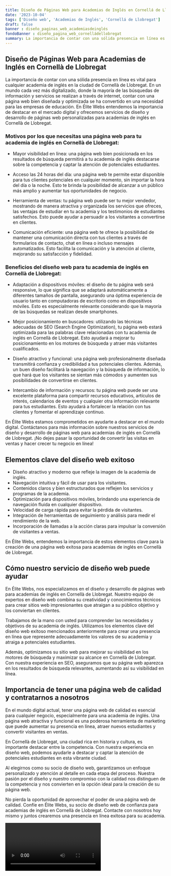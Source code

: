 ```yaml
---
title: Diseño de Páginas Web para Academias de Inglés en Cornellá de Llobregat
date: '2023-10-04'
tags: ['Diseño web', 'Academias de Inglés', 'Cornellá de Llobregat']
draft: false
banner : diseño_paginas_web_academiasdeinglés
fondoBanner : diseño_pagina_web_cornelládellobregat
summary: La importancia de contar con una sólida presencia en línea es vital para cualquier academia de inglés en la ciudad de Cornellà de Llobregat. En un mundo cada vez más digitalizado, donde la mayoría de las búsquedas de información y servicios se realizan a través de internet, contar con una página web bien diseñada y optimizada se ha convertido en una necesidad para las empresas de educación. En Élite Webs entendemos la importancia de destacar en el mercado digital y ofrecemos servicios de diseño y desarrollo de páginas web personalizadas para academias de inglés en Cornellà de Llobregat.
---
```


## Diseño de Páginas Web para Academias de Inglés en Cornellà de Llobregat

La importancia de contar con una sólida presencia en línea es vital para cualquier academia de inglés en la ciudad de Cornellà de Llobregat. En un mundo cada vez más digitalizado, donde la mayoría de las búsquedas de información y servicios se realizan a través de internet, contar con una página web bien diseñada y optimizada se ha convertido en una necesidad para las empresas de educación. En Élite Webs entendemos la importancia de destacar en el mercado digital y ofrecemos servicios de diseño y desarrollo de páginas web personalizadas para academias de inglés en Cornellà de Llobregat.

### Motivos por los que necesitas una página web para tu academia de inglés en Cornellà de Llobregat:

- Mayor visibilidad en línea: una página web bien posicionada en los resultados de búsqueda permitirá a tu academia de inglés destacarse sobre la competencia y captar la atención de potenciales estudiantes.

- Acceso las 24 horas del día: una página web te permite estar disponible para tus clientes potenciales en cualquier momento, sin importar la hora del día o la noche. Esto te brinda la posibilidad de alcanzar a un público más amplio y aumentar tus oportunidades de negocio.

- Herramienta de ventas: tu página web puede ser tu mejor vendedor, mostrando de manera atractiva y organizada los servicios que ofreces, las ventajas de estudiar en tu academia y los testimonios de estudiantes satisfechos. Esto puede ayudar a persuadir a los visitantes a convertirse en clientes.

- Comunicación eficiente: una página web te ofrece la posibilidad de mantener una comunicación directa con tus clientes a través de formularios de contacto, chat en línea o incluso mensajes automatizados. Esto facilita la comunicación y la atención al cliente, mejorando su satisfacción y fidelidad.

### Beneficios del diseño web para tu academia de inglés en Cornellà de Llobregat:

- Adaptación a dispositivos móviles: el diseño de tu página web será responsive, lo que significa que se adaptará automáticamente a diferentes tamaños de pantalla, asegurando una óptima experiencia de usuario tanto en computadoras de escritorio como en dispositivos móviles. Esto es especialmente relevante considerando que la mayoría de las búsquedas se realizan desde smartphones.

- Mejor posicionamiento en buscadores: utilizando las técnicas adecuadas de SEO (Search Engine Optimization), tu página web estará optimizada para las palabras clave relacionadas con tu academia de inglés en Cornellà de Llobregat. Esto ayudará a mejorar tu posicionamiento en los motores de búsqueda y atraer más visitantes cualificados.

- Diseño atractivo y funcional: una página web profesionalmente diseñada transmitirá confianza y credibilidad a tus potenciales clientes. Además, un buen diseño facilitará la navegación y la búsqueda de información, lo que hará que los visitantes se sientan más cómodos y aumenten sus posibilidades de convertirse en clientes.

- Intercambio de información y recursos: tu página web puede ser una excelente plataforma para compartir recursos educativos, artículos de interés, calendarios de eventos y cualquier otra información relevante para tus estudiantes. Esto ayudará a fortalecer la relación con tus clientes y fomentar el aprendizaje continuo.

En Élite Webs estamos comprometidos en ayudarte a destacar en el mundo digital. Contáctanos para más información sobre nuestros servicios de diseño y desarrollo de páginas web para academias de inglés en Cornellà de Llobregat. ¡No dejes pasar la oportunidad de convertir las visitas en ventas y hacer crecer tu negocio en línea!

<GifSeo />

<Cta />

## Elementos clave del diseño web exitoso

- Diseño atractivo y moderno que refleje la imagen de la academia de inglés.
- Navegación intuitiva y fácil de usar para los visitantes.
- Contenidos claros y bien estructurados que reflejen los servicios y programas de la academia.
- Optimización para dispositivos móviles, brindando una experiencia de navegación fluida en cualquier dispositivo.
- Velocidad de carga rápida para evitar la pérdida de visitantes.
- Integración de herramientas de seguimiento y análisis para medir el rendimiento de la web.
- Incorporación de llamadas a la acción claras para impulsar la conversión de visitantes a ventas.

En Élite Webs, entendemos la importancia de estos elementos clave para la creación de una página web exitosa para academias de inglés en Cornellà de Llobregat.

## Cómo nuestro servicio de diseño web puede ayudar

En Élite Webs, nos especializamos en el diseño y desarrollo de páginas web para academias de inglés en Cornellà de Llobregat. Nuestro equipo de expertos en diseño web combina su creatividad y conocimientos técnicos para crear sitios web impresionantes que atraigan a su público objetivo y los conviertan en clientes.

Trabajamos de la mano con usted para comprender las necesidades y objetivos de su academia de inglés. Utilizamos los elementos clave del diseño web exitoso mencionados anteriormente para crear una presencia en línea que represente adecuadamente los valores de su academia y atraiga a potenciales estudiantes.

Además, optimizamos su sitio web para mejorar su visibilidad en los motores de búsqueda y maximizar su alcance en Cornellà de Llobregat. Con nuestra experiencia en SEO, aseguramos que su página web aparezca en los resultados de búsqueda relevantes, aumentando así su visibilidad en línea.

## Importancia de tener una página web de calidad y contratarnos a nosotros

En el mundo digital actual, tener una página web de calidad es esencial para cualquier negocio, especialmente para una academia de inglés. Una página web atractiva y funcional es una poderosa herramienta de marketing que puede aumentar su presencia en línea, atraer nuevos estudiantes y convertir visitantes en ventas.

En Cornellà de Llobregat, una ciudad rica en historia y cultura, es importante destacar entre la competencia. Con nuestra experiencia en diseño web, podemos ayudarle a destacar y captar la atención de potenciales estudiantes en esta vibrante ciudad.

Al elegirnos como su socio de diseño web, garantizamos un enfoque personalizado y atención al detalle en cada etapa del proceso. Nuestra pasión por el diseño y nuestro compromiso con la calidad nos distinguen de la competencia y nos convierten en la opción ideal para la creación de su página web.

No pierda la oportunidad de aprovechar el poder de una página web de calidad. Confíe en Élite Webs, su socio de diseño web de confianza para academias de inglés en Cornellà de Llobregat. Contacte con nosotros hoy mismo y juntos crearemos una presencia en línea exitosa para su academia.

<Video />

<CtaBot job='Academias de Inglés' city='Cornellá de Llobregat'/>

<Gmaps query='Cornellá de Llobregat+españa+maps' />